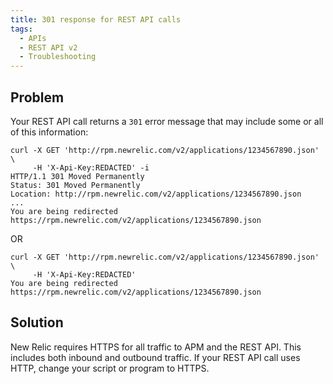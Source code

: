 ```yaml
---
title: 301 response for REST API calls
tags:
  - APIs
  - REST API v2
  - Troubleshooting
---
```


## Problem

Your REST API call returns a `301` error message that may include some or all of this information:

```
curl -X GET 'http://rpm.newrelic.com/v2/applications/1234567890.json' \
     -H 'X-Api-Key:REDACTED' -i
HTTP/1.1 301 Moved Permanently
Status: 301 Moved Permanently
Location: http://rpm.newrelic.com/v2/applications/1234567890.json
...
You are being redirected https://rpm.newrelic.com/v2/applications/1234567890.json
```

OR

```
curl -X GET 'http://rpm.newrelic.com/v2/applications/1234567890.json' \
     -H 'X-Api-Key:REDACTED'
You are being redirected https://rpm.newrelic.com/v2/applications/1234567890.json
```

## Solution

New Relic requires HTTPS for all traffic to APM and the REST API. This includes both inbound and outbound traffic. If your REST API call uses HTTP, change your script or program to HTTPS.
